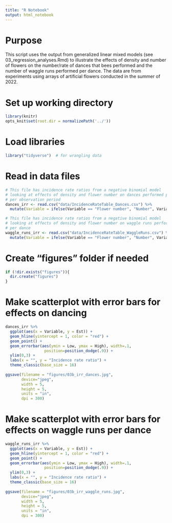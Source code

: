 ```yaml
---
title: "R Notebook"
output: html_notebook
---
```


# Purpose

This script uses the output from generalized linear mixed models (see 03_regression_analyses.Rmd) to illustrate the effects of density and number of flowers on the number/rate of dances that bees performed and the number of waggle runs performed per dance. The data are from experiments using arrays of artificial flowers conducted in the summer of 2022.


# Set up working directory

```r
library(knitr) 
opts_knit$set(root.dir = normalizePath('../'))
```


# Load libraries

```r
library("tidyverse")  # for wrangling data

```


# Read in data files

```r
# This file has incidence rate ratios from a negative binomial model
# looking at effects of density and flower number on dances performed per bee
# per observation period
dances_irr <- read.csv("data/IncidenceRateTable_Dances.csv") %>%
  mutate(Variable = ifelse(Variable == "Flower number", "Number", Variable))

# This file has incidence rate ratios from a negative binomial model
# looking at effects of density and flower number on waggle runs performed
# per dance
waggle_runs_irr <- read.csv("data/IncidenceRateTable_WaggleRuns.csv") %>%
  mutate(Variable = ifelse(Variable == "Flower number", "Number", Variable))
```

# Create "figures" folder if needed

```r
if (!dir.exists("figures")){
  dir.create("figures")
}
```


# Make scatterplot with error bars for effects on dancing

```r
dances_irr %>%
  ggplot(aes(x = Variable, y = Est)) +
  geom_hline(yintercept = 1, color = "red") +
  geom_point() +
  geom_errorbar(aes(ymin = Low, ymax = High), width=.1,
                 position=position_dodge(.9)) +
  ylim(0,3) +
  labs(x = "", y = "Incidence rate ratio") +
  theme_classic(base_size = 16)
  
ggsave(filename = "figures/03b_irr_dances.jpg",
       device="jpeg",
       width = 5,
       height = 5,
       units = "in",
       dpi = 300)
```

# Make scatterplot with error bars for effects on waggle runs per dance

```r
waggle_runs_irr %>%
  ggplot(aes(x = Variable, y = Est)) +
  geom_hline(yintercept = 1, color = "red") +
  geom_point() +
  geom_errorbar(aes(ymin = Low, ymax = High), width=.1,
                 position=position_dodge(.9)) +
  ylim(0,3) +
  labs(x = "", y = "Incidence rate ratio") +
  theme_classic(base_size = 16)
  
ggsave(filename = "figures/03b_irr_waggle_runs.jpg",
       device="jpeg",
       width = 5,
       height = 5,
       units = "in",
       dpi = 300)
```